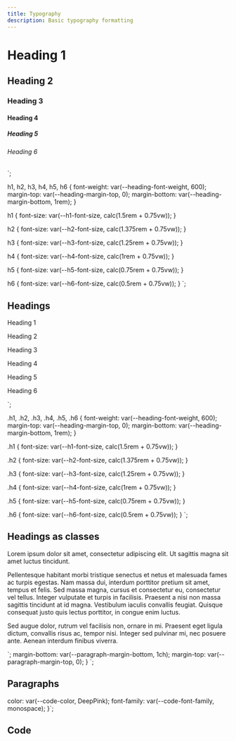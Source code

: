 ```yaml
---
title: Typography
description: Basic typography formatting
---
```



<h1>Heading 1</h1>
<h2>Heading 2</h2>
<h3>Heading 3</h3>
<h4>Heading 4</h4>
<h5>Heading 5</h5>
<h6>Heading 6</h6>
`;

h1,
h2,
h3,
h4,
h5,
h6 {
  font-weight: var(--heading-font-weight, 600);
  margin-top: var(--heading-margin-top, 0);
  margin-bottom: var(--heading-margin-bottom, 1rem);
}

h1 {
  font-size: var(--h1-font-size, calc(1.5rem + 0.75vw));
}

h2 {
  font-size: var(--h2-font-size, calc(1.375rem + 0.75vw));
}

h3 {
  font-size: var(--h3-font-size, calc(1.25rem + 0.75vw));
}

h4 {
  font-size: var(--h4-font-size, calc(1rem + 0.75vw));
}

h5 {
  font-size: var(--h5-font-size, calc(0.75rem + 0.75vw));
}

h6 {
  font-size: var(--h6-font-size, calc(0.5rem + 0.75vw));
}
`;

## Headings

<CWFCode code={example1} style={example1Style} />

<p class="h1">Heading 1</p>
<p class="h2">Heading 2</p>
<p class="h3">Heading 3</p>
<p class="h4">Heading 4</p>
<p class="h5">Heading 5</p>
<p class="h6">Heading 6</p>
`;

.h1,
.h2,
.h3,
.h4,
.h5,
.h6 {
  font-weight: var(--heading-font-weight, 600);
  margin-top: var(--heading-margin-top, 0);
  margin-bottom: var(--heading-margin-bottom, 1rem);
}

.h1 {
  font-size: var(--h1-font-size, calc(1.5rem + 0.75vw));
}

.h2 {
  font-size: var(--h2-font-size, calc(1.375rem + 0.75vw));
}

.h3 {
  font-size: var(--h3-font-size, calc(1.25rem + 0.75vw));
}

.h4 {
  font-size: var(--h4-font-size, calc(1rem + 0.75vw));
}

.h5 {
  font-size: var(--h5-font-size, calc(0.75rem + 0.75vw));
}

.h6 {
  font-size: var(--h6-font-size, calc(0.5rem + 0.75vw));
}
`;

## Headings as classes

<CWFCode code={example2} style={example2Style} />

<p>Lorem ipsum dolor sit amet, consectetur adipiscing elit. Ut sagittis magna sit amet luctus tincidunt.</p>
<p>Pellentesque habitant morbi tristique senectus et netus et malesuada fames ac turpis egestas. Nam massa dui, interdum porttitor pretium sit amet, tempus et felis. Sed massa magna, cursus et consectetur eu, consectetur vel tellus. Integer vulputate et turpis in facilisis. Praesent a nisi non massa sagittis tincidunt at id magna. Vestibulum iaculis convallis feugiat. Quisque consequat justo quis lectus porttitor, in congue enim luctus.</p>
<p>Sed augue dolor, rutrum vel facilisis non, ornare in mi. Praesent eget ligula dictum, convallis risus ac, tempor nisi. Integer sed pulvinar mi, nec posuere ante. Aenean interdum finibus viverra.</p>
`;
  margin-bottom: var(--paragraph-margin-bottom, 1ch);
  margin-top: var(--paragraph-margin-top, 0);
}
`;

## Paragraphs

<CWFCode code={example3} style={example3Style} />

  color: var(--code-color, DeepPink);
  font-family: var(--code-font-family, monospace);
}`;

## Code

<CWFCode code={example4} style={example4Style} />
